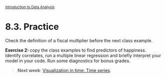 <style>@import url(style.css);</style>
<small>[Introduction to Data Analysis](index.html)</small>

# 8.3. Practice

Check the definition of a fiscal multiplier before the next class example.

__Exercise 2:__ copy the class examples to find predictors of happiness. Identify correlates, run a multiple linear regression and briefly interpret your model in your code. Run some diagnostics for bonus grades.

> __Next week__: [Visualization in time: Time series](090_ts.html).
